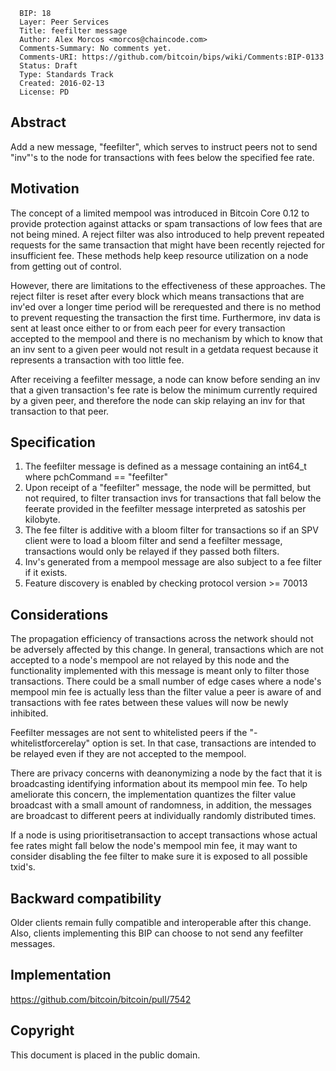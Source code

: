 <pre>
  BIP: 18
  Layer: Peer Services
  Title: feefilter message
  Author: Alex Morcos <morcos@chaincode.com>
  Comments-Summary: No comments yet.
  Comments-URI: https://github.com/bitcoin/bips/wiki/Comments:BIP-0133
  Status: Draft
  Type: Standards Track
  Created: 2016-02-13
  License: PD
</pre>

==Abstract==

Add a new message, "feefilter", which serves to instruct peers not to send "inv"'s to the node for transactions with fees below the specified fee rate.

==Motivation==

The concept of a limited mempool was introduced in Bitcoin Core 0.12 to provide protection against attacks or spam transactions of low fees that are not being mined. A reject filter was also introduced to help prevent repeated requests for the same transaction that might have been recently rejected for insufficient fee. These methods help keep resource utilization on a node from getting out of control.

However, there are limitations to the effectiveness of these approaches.  The reject filter is reset after every block which means transactions that are inv'ed over a longer time period will be rerequested and there is no method to prevent requesting the transaction the first time.  Furthermore, inv data is sent at least once either to or from each peer for every transaction accepted to the mempool and there is no mechanism by which to know that an inv sent to a given peer would not result in a getdata request because it represents a transaction with too little fee.

After receiving a feefilter message, a node can know before sending an inv that a given transaction's fee rate is below the minimum currently required by a given peer, and therefore the node can skip relaying an inv for that transaction to that peer.

==Specification==

# The feefilter message is defined as a message containing an int64_t where pchCommand == "feefilter"
# Upon receipt of a "feefilter" message, the node will be permitted, but not required, to filter transaction invs for transactions that fall below the feerate provided in the feefilter message interpreted as satoshis per kilobyte.
# The fee filter is additive with a bloom filter for transactions so if an SPV client were to load a bloom filter and send a feefilter message, transactions would only be relayed if they passed both filters.
# Inv's generated from a mempool message are also subject to a fee filter if it exists.
# Feature discovery is enabled by checking protocol version >= 70013

==Considerations==
The propagation efficiency of transactions across the network should not be adversely affected by this change. In general, transactions which are not accepted to a node's mempool are not relayed by this node and the functionality implemented with this message is meant only to filter those transactions. There could be a small number of edge cases where a node's mempool min fee is actually less than the filter value a peer is aware of and transactions with fee rates between these values will now be newly inhibited.

Feefilter messages are not sent to whitelisted peers if the "-whitelistforcerelay" option is set. In that case, transactions are intended to be relayed even if they are not accepted to the mempool.

There are privacy concerns with deanonymizing a node by the fact that it is broadcasting identifying information about its mempool min fee. To help ameliorate this concern, the implementation quantizes the filter value broadcast with a small amount of randomness, in addition, the messages are broadcast to different peers at individually randomly distributed times.

If a node is using prioritisetransaction to accept transactions whose actual fee rates might fall below the node's mempool min fee, it may want to consider disabling the fee filter to make sure it is exposed to all possible txid's.

==Backward compatibility==

Older clients remain fully compatible and interoperable after this change. Also, clients implementing this BIP can choose to not send any feefilter messages.

==Implementation==

https://github.com/bitcoin/bitcoin/pull/7542

==Copyright==
This document is placed in the public domain.
